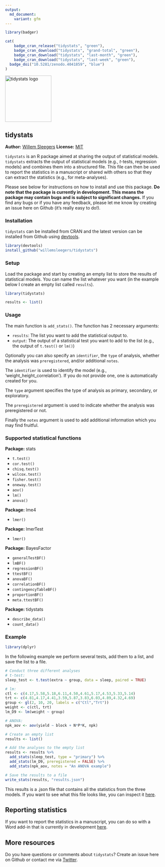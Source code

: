 ```yaml
---
output:
  md_document:
    variant: gfm
---
```


```r
library(badger)
```

```r
cat(
	badge_cran_release("tidystats", "green"),
	badge_cran_download("tidystats", "grand-total", "green"),
	badge_cran_download("tidystats", "last-month", "green"),
	badge_cran_download("tidystats", "last-week", "green"),
  badge_doi("10.5281/zenodo.4041859", "blue")
)
```

<img src="man/figures/hex.png" width=150 alt="tidystats logo"/>

## tidystats

**Author:** [Willem Sleegers](https://www.willemsleegers.com/)
**License:** [MIT](https://opensource.org/licenses/MIT)

`tidystats` is an R package aimed at sharing the output of statistical models. 
`tidystats` extracts the output of statistical models (e.g., *t*-tests,
regression models) and combines them into a structured file. This file can then 
be used to report the statistics in a manuscript or shared with others so that 
they can extract the statistics (e.g., for meta-analyses).

Please see below for instructions on how to install and use this package. 
**Do note that the package is currently in development. This means the 
package may contain bugs and is subject to significant changes.** If you find 
any bugs or if you have any feedback, please let me know by creating an issue 
here on Github (it's really easy to do!).

### Installation

`tidystats` can be installed from CRAN and the latest version can be installed 
from Github using [devtools](https://github.com/r-lib/devtools). 

```r
library(devtools)
install_github("willemsleegers/tidystats")
```

### Setup

Load the package and start by creating an empty list to store the results of 
statistical models. You can name the list whatever you want (in the 
example below I create an empty list called `results`).

```r
library(tidystats)

results <- list()
```

### Usage

The main function is `add_stats()`. The function has 2 necessary arguments:

- `results`: The list you want to add the statistical output to.
- `output`: The output of a statistical test you want to add to the list (e.g., 
the output of `t.test()` or `lm()`)

Optionally you can also specify an `identifier`, the `type` of analysis, 
whether the analysis was `preregistered`, and/or additional `notes`.  

The `identifier` is used to identify the model 
(e.g., 'weight_height_correlation'). If you do not provide one, one is 
automatically created for you.

The `type` argument specifies the type of analysis as primary, secondary, or 
exploratory.

The `preregistered` argument is used to indicate whether the analysis was
preregistered or not.

Finally the `notes` argument is used to add additional information which you may
find fruitful.

### Supported statistical functions

**Package:** stats

- `t.test()`
- `cor.test()`
- `chisq.test()`
- `wilcox.test()`
- `fisher.test()`
- `oneway.test()`
- `aov()`
- `lm()`
- `anova()`

**Package:** lme4

- `lmer()`

**Package:** lmerTest

- `lmer()`

**Package:** BayesFactor

- `generalTestBF()`
- `lmBF()`
- `regressionBF()`
- `ttestBF()`
- `anovaBF()`
- `correlationBF()`
- `contingencyTableBF()`
- `proportionBF()`
- `meta.ttestBF()`

**Package:** tidystats

- `describe_data()`
- `count_data()`

### Example

```r
library(dplyr)
```

In the following example we perform several tests, add them to a list, and save
the list to a file.

```r
# Conduct three different analyses
# t-test:
sleep_test <- t.test(extra ~ group, data = sleep, paired = TRUE)

# lm:
ctl <- c(4.17,5.58,5.18,6.11,4.50,4.61,5.17,4.53,5.33,5.14)
trt <- c(4.81,4.17,4.41,3.59,5.87,3.83,6.03,4.89,4.32,4.69)
group <- gl(2, 10, 20, labels = c("Ctl","Trt"))
weight <- c(ctl, trt)
lm_D9 <- lm(weight ~ group)

# ANOVA:
npk_aov <- aov(yield ~ block + N*P*K, npk)

# Create an empty list
results <- list()

# Add the analyses to the empty list
results <- results %>%
  add_stats(sleep_test, type = "primary") %>%
  add_stats(lm_D9, preregistered = FALSE) %>%
  add_stats(npk_aov, notes = "An ANOVA example")

# Save the results to a file
write_stats(results, "results.json")
```

This results is a .json file that contains all the statistics from the three 
models. If you want to see what this file looks like, you can inspect it [here](https://github.com/WillemSleegers/tidystats/blob/master/inst/results.json).

## Reporting statistics

If you want to report the statistics in a manuscript, you can do so with a
Word add-in that is currently in development [here](https://github.com/WillemSleegers/tidystats-Word-add-in).

## More resources

Do you have questions or comments about `tidystats`? Create an issue here on
Github or contact me via [Twitter](https://twitter.com/willemsleegers).